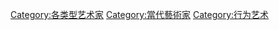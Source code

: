 {{Catnav|頁面分類|各種主題的頁面分類|各種主題的歷史|藝術史|現代藝術}}
{{Catnav|頁面分類|历史|各種主題的歷史|藝術史|現代藝術}}
{{Catnav|頁面分類|人类社会|文化|艺术|艺术家}}
{{Catnav|頁面分類|人类社会|人物|各職業人物|艺术家}}
{{Catnav|頁面分類|人物|各職業人物|艺术家}}
{{Catnav|頁面分類|人文學科|艺术|藝術運動|現代藝術}}
{{Catnav|頁面分類|人文學科|艺术|藝術史|現代藝術}}
{{Catnav|頁面分類|人文學科|艺术|艺术家}}

[[Category:各类型艺术家|Category:各类型艺术家]]
[[Category:當代藝術家|Category:當代藝術家]]
[[Category:行为艺术|Category:行为艺术]]